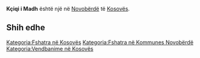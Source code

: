 {{Fshat në 
 | Emri                = Kçiqi i Madh
 | EmriAlt                = 
 | NAME_SHORT_FORM=      
 | NAME_GENERIC=      
 | NAME_SORT_NAME_RO=      KCIQIIMADH
 | FULL_NAME_RO = Kçiqi i Madh
 | FULL_NAME_ND_RO=Kciqi i Madh
 | SORT_NAME_RG=KCIQIIMADH
 | FULL_NAME_RG=Kçiqi i Madh
 | FULL_NAME_ND_RG=Kciqi i Madh
 | SRP_NAME_SHORT_FORM=      
 | SRP_NAME_GENERIC=      
 | SRP_NAME_SORT_NAME_RO=      
 | SRP_FULL_NAME_RO = 
 | SRP_FULL_NAME_ND_RO=
 | SRP_SORT_NAME_RG=
 | SRP_FULL_NAME_RG=
 | SRP_FULL_NAME_ND_RG=
 | Emri (Rasa dhanore) = 
 | Figura              = 
 | Shteti              = Kosovo
 | Komuna              = Novobërdë
 | Kodi postar         = 
 | Sipërfaqja          = 

 | Popullsia           = 

 | Regj. i popullsisë  = 
 | Dend. e popullsisë  = 
 | Faqja zyrtare       = 
 <!--- Koordinatat ----> 
 | Gjerësia            = 42.870556
 | Gjatësia            = 20.922222
 | Lartësia            = 
}}
'''Kçiqi i Madh''' është një [[]] në [[Novobërdë]] të [[Kosovës]].

<!-- == Gjeografia == -->
<!-- == Historia == -->
<!-- == Demografia == -->
== Shih edhe ==
{{Komuna Novobërdë}}
{{Kosovo-Administrata-Cung}}

[[Kategoria:Fshatra në Kosovës]]
[[Kategoria:Fshatra në Kommunes Novobërdë]]
[[Kategoria:Vendbanime në Kosovës]]